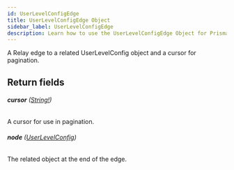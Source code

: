```yaml
---
id: UserLevelConfigEdge
title: UserLevelConfigEdge Object
sidebar_label: UserLevelConfigEdge
description: Learn how to use the UserLevelConfigEdge Object for Prismatic's API.
---
```


A Relay edge to a related UserLevelConfig object and a cursor for pagination.

## Return fields

###### <b>cursor</b> ([String!](api/schema/scalar/String.mdx))

A cursor for use in pagination.

###### <b>node</b> ([UserLevelConfig](api/schema/object/UserLevelConfig.mdx))

The related object at the end of the edge.

